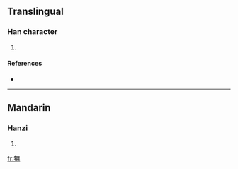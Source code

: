 ==Translingual==

===Han character===
{{Han char|rn=93|rad=牛|as=15|sn=19|four=2152<sub>7</sub>|canj=竹手一廿月 (HQMTB)}}

# {{defn|Han|sort=牛15}}

====References====
* {{Han ref|kx=0704.370|dkj=20195|dj=1117.220|hdz=31821.040|uh=72A1|ud=29345|bh=F272|bd=62066}}

----

==Mandarin==

===Hanzi===
{{cmn-hanzi|pin=[[lì]] ([[li4]])|wg=li<sup>4</sup>}}

# {{defn|Mandarin}}

[[fr:犡]]
